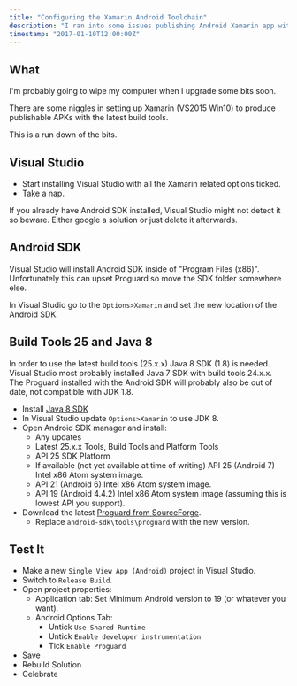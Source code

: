 ```yaml
---
title: "Configuring the Xamarin Android Toolchain"
description: "I ran into some issues publishing Android Xamarin app with API25 and Java 8 with Proguard. These are the steps to get things working on a clean install."
timestamp: "2017-01-10T12:00:00Z"
---
```


## What

I'm probably going to wipe my computer when I upgrade some bits soon.

There are some niggles in setting up Xamarin (VS2015 Win10) to produce publishable APKs with the latest build tools.

This is a run down of the bits.

## Visual Studio

-   Start installing Visual Studio with all the Xamarin related options ticked.
-   Take a nap.

If you already have Android SDK installed, Visual Studio might not detect it so beware.
Either google a solution or just delete it afterwards.

## Android SDK

Visual Studio will install Android SDK inside of "Program Files (x86)".
Unfortunately this can upset Proguard so move the SDK folder somewhere else.

In Visual Studio go to the `Options>Xamarin` and set the new location of the Android SDK.

## Build Tools 25 and Java 8

In order to use the latest build tools (25.x.x) Java 8 SDK (1.8) is needed.
Visual Studio most probably installed Java 7 SDK with build tools 24.x.x.
The Proguard installed with the Android SDK will probably also be out of date, not compatible with JDK 1.8.

-   Install [Java 8 SDK](http://www.oracle.com/technetwork/java/javase/downloads/index.html)
-   In Visual Studio update `Options>Xamarin` to use JDK 8.
-   Open Android SDK manager and install:
    -   Any updates
    -   Latest 25.x.x Tools, Build Tools and Platform Tools
    -   API 25 SDK Platform
    -   If available (not yet available at time of writing) API 25 (Android 7) Intel x86 Atom system image.
    -   API 21 (Android 6) Intel x86 Atom system image.
    -   API 19 (Android 4.4.2) Intel x86 Atom system image (assuming this is lowest API you support).
-   Download the latest [Proguard from SourceForge](https://sourceforge.net/projects/proguard/).
    -   Replace `android-sdk\tools\proguard` with the new version.

## Test It

-   Make a new `Single View App (Android)` project in Visual Studio.
-   Switch to `Release Build`.
-   Open project properties:
    -   Application tab: Set Minimum Android version to 19 (or whatever you want).
    -   Android Options Tab:
        -   Untick `Use Shared Runtime`
        -   Untick `Enable developer instrumentation`
        -   Tick `Enable Proguard`
-   Save
-   Rebuild Solution
-   Celebrate
